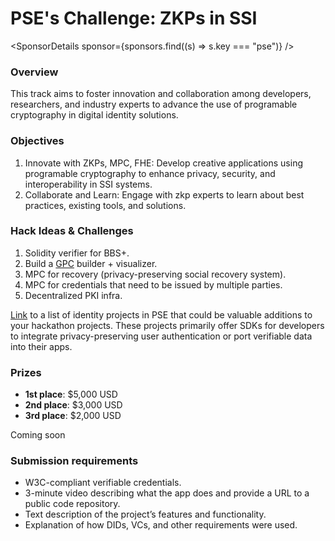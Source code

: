 
# PSE's Challenge: ZKPs in SSI

<SponsorDetails sponsor={sponsors.find((s) => s.key === "pse")} />

### Overview

This track aims to foster innovation and collaboration among developers, researchers, and industry experts to advance the use of programable cryptography in digital identity solutions.

### Objectives

1. Innovate with ZKPs, MPC, FHE: Develop creative applications using programable cryptography to enhance privacy, security, and interoperability in SSI systems.
2. Collaborate and Learn: Engage with zkp experts to learn about best practices, existing tools, and solutions.

### Hack Ideas & Challenges

1. Solidity verifier for BBS+.
2. Build a [GPC](https://www.notion.so/6547d2e60c184ad0984f933672246e0b?pvs=21) builder + visualizer.
3. MPC for recovery (privacy-preserving social recovery system).
4. MPC for credentials that need to be issued by multiple parties.
5. Decentralized PKI infra.

[Link](https://pse-team.notion.site/PSE-x-DIF-Hackathon-1356b2848b1c4ba89f5aaf73d9ce0d53) to a list of identity projects in PSE that could be valuable additions to your hackathon projects. These projects primarily offer SDKs for developers to integrate privacy-preserving user authentication or port verifiable data into their apps.

### Prizes

- **1st place**: $5,000 USD
- **2nd place**: $3,000 USD
- **3rd place**: $2,000 USD

Coming soon

### Submission requirements

- W3C-compliant verifiable credentials.
- 3-minute video describing what the app does and provide a URL to a public code repository.
- Text description of the project’s features and functionality.
- Explanation of how DIDs, VCs, and other requirements were used.
